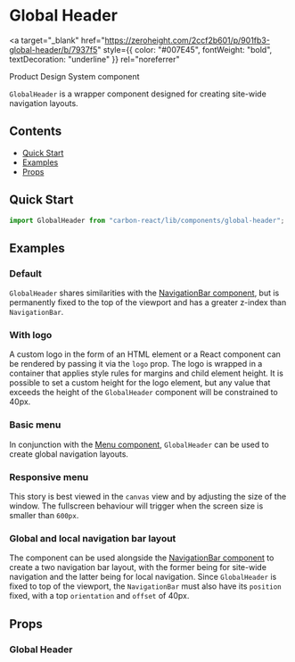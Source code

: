 

<Meta title="Global Header" of={GlobalHeaderStories} />

# Global Header

<a
  target="_blank"
  href="https://zeroheight.com/2ccf2b601/p/901fb3-global-header/b/7937f5"
  style={{ color: "#007E45", fontWeight: "bold", textDecoration: "underline" }}
  rel="noreferrer"
>
  Product Design System component
</a>

`GlobalHeader` is a wrapper component designed for creating site-wide navigation layouts.

## Contents

- [Quick Start](#quick-start)
- [Examples](#examples)
- [Props](#props)

## Quick Start

```javascript
import GlobalHeader from "carbon-react/lib/components/global-header";
```

## Examples

### Default

`GlobalHeader` shares similarities with the [NavigationBar component](../?path=/docs/navigation-bar--docs), but is permanently fixed to the top of the viewport and has a greater z-index than `NavigationBar`.

<Canvas of={GlobalHeaderStories.Default} />

### With logo

A custom logo in the form of an HTML element or a React component can be rendered by passing it via the `logo` prop. The logo is wrapped in a container that applies style rules for margins and child element height. It is possible to set a custom height for the logo element, but any value that exceeds the height of the `GlobalHeader` component will be constrained to 40px.

<Canvas of={GlobalHeaderStories.WithLogo} />

### Basic menu

In conjunction with the [Menu component](../?path=/docs/menu--docs), `GlobalHeader` can be used to create global navigation layouts.

<Canvas of={GlobalHeaderStories.BasicMenu} />

### Responsive menu

This story is best viewed in the `canvas` view and by adjusting the size of the window. The fullscreen behaviour will trigger when the screen size is smaller than `600px`.

<Canvas of={GlobalHeaderStories.ResponsiveMenu} />

### Global and local navigation bar layout

The component can be used alongside the [NavigationBar component](../?path=/docs/navigation-bar--docs) to create a two navigation bar layout, with the former being for site-wide navigation and the latter being for local navigation. Since `GlobalHeader` is fixed to top of the viewport, the `NavigationBar` must also have its `position` fixed, with a top `orientation` and `offset` of 40px.

<Canvas of={GlobalHeaderStories.GlobalLocalNavBarLayout} />

## Props

### Global Header

<ArgTypes of={GlobalHeaderStories} />
